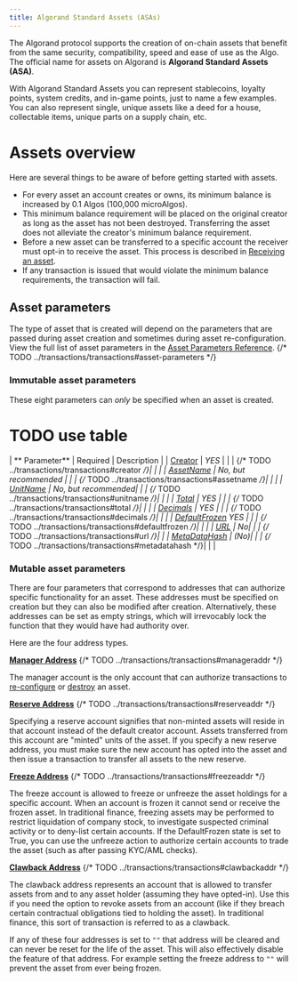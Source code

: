 ```yaml
---
title: Algorand Standard Assets (ASAs)
---
```



The Algorand protocol supports the creation of on-chain assets that benefit from the same security, compatibility, speed and ease of use as the Algo. The official name for assets on Algorand is **Algorand Standard Assets (ASA)**.

With Algorand Standard Assets you can represent stablecoins, loyalty points, system credits, and in-game points, just to name a few examples. You can also represent single, unique assets like a deed for a house, collectable items, unique parts on a supply chain, etc.

# Assets overview

Here are several things to be aware of before getting started with assets.

- For every asset an account creates or owns, its minimum balance is increased by 0.1 Algos (100,000 microAlgos).
- This minimum balance requirement will be placed on the original creator as long as the asset has not been destroyed. Transferring the asset does not alleviate the creator's minimum balance requirement.
- Before a new asset can be transferred to a specific account the receiver must opt-in to receive the asset. This process is described in [Receiving an asset](/concepts/assets/opt-in-out#receiving-an-asset).
- If any transaction is issued that would violate the minimum balance requirements, the transaction will fail.

## Asset parameters

The type of asset that is created will depend on the parameters that are passed during asset creation and sometimes during asset re-configuration. View the full list of asset parameters in the [Asset Parameters Reference](FUTURELINK).
{/* TODO ../transactions/transactions#asset-parameters */}

### Immutable asset parameters

These eight parameters can _only_ be specified when an asset is created.

# TODO use table

| ** Parameter** | Required | Description |
| [Creator](FUTURELINK) | _YES_ | |
| {/* TODO ../transactions/transactions#creator */}| | |
| [AssetName](FUTURELINK) | _No, but recommended_ | |
| {/* TODO ../transactions/transactions#assetname */}| | |
| [UnitName](FUTURELINK) | _No, but recommended_| |
| {/* TODO ../transactions/transactions#unitname */}| | |
| [Total](FUTURELINK) | _YES_ | |
| {/* TODO ../transactions/transactions#total */}| | |
| [Decimals](FUTURELINK) | _YES_ | |
| {/* TODO ../transactions/transactions#decimals */}| | |
| [DefaultFrozen](FUTURELINK) _YES_ | |
| {/* TODO ../transactions/transactions#defaultfrozen */}| | |
| [URL](FUTURELINK) | _No_| |
| {/* TODO ../transactions/transactions#url */}| |
| [MetaDataHash](FUTURELINK) | (_No_)| |
| {/* TODO ../transactions/transactions#metadatahash */}| | |

### Mutable asset parameters

There are four parameters that correspond to addresses that can authorize specific functionality for an asset. These addresses must be specified on creation but they can also be modified after creation. Alternatively, these addresses can be set as empty strings, which will irrevocably lock the function that they would have had authority over.

Here are the four address types.

[**Manager Address**](FUTURELINK)
{/* TODO ../transactions/transactions#manageraddr */}

The manager account is the only account that can authorize transactions to [re-configure](/concepts/assets/update) or [destroy](/concepts/assets/delete) an asset.

[**Reserve Address**](FUTURELINK)
{/* TODO ../transactions/transactions#reserveaddr */}

Specifying a reserve account signifies that non-minted assets will reside in that account instead of the default creator account. Assets transferred from this account are "minted" units of the asset. If you specify a new reserve address, you must make sure the new account has opted into the asset and then issue a transaction to transfer all assets to the new reserve.

[**Freeze Address**](FUTURELINK)
{/* TODO ../transactions/transactions#freezeaddr */}

The freeze account is allowed to freeze or unfreeze the asset holdings for a specific account. When an account is frozen it cannot send or receive the frozen asset. In traditional finance, freezing assets may be performed to restrict liquidation of company stock, to investigate suspected criminal activity or to deny-list certain accounts. If the DefaultFrozen state is set to True, you can use the unfreeze action to authorize certain accounts to trade the asset (such as after passing KYC/AML checks).

[**Clawback Address**](FUTURELINK)
{/* TODO ../transactions/transactions#clawbackaddr */}

The clawback address represents an account that is allowed to transfer assets from and to any asset holder (assuming they have opted-in). Use this if you need the option to revoke assets from an account (like if they breach certain contractual obligations tied to holding the asset). In traditional finance, this sort of transaction is referred to as a clawback.

If any of these four addresses is set to `""` that address will be cleared and can never be reset for the life of the asset. This will also effectively disable the feature of that address. For example setting the freeze address to `""` will prevent the asset from ever being frozen.
